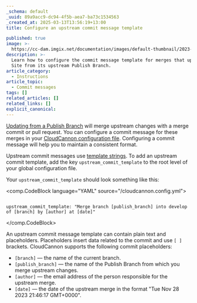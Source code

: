 ```yaml
---
_schema: default
_uuid: 89a9acc9-dc94-4f5b-aea7-ba73c1534563
_created_at: 2025-03-13T13:56:19+13:00
title: Configure an upstream commit message template

published: true
image: >-
  https://cc-dam.imgix.net/documentation/images/default-thumbnail/2023-Q4/CloudCannon-Documentation-Thumbnail.png
description: >-
  Learn how to configure the commit message template for merges that update your
  Site from its upstream Publish Branch.
article_category:
  - Instructions
article_topic:
  - Commit messages
tags: []
related_articles: []
related_links: []
explicit_canonical:
---
```

[Updating from a Publish Branch](/documentation/articles/update-from-a-publish-branch/) will merge upstream changes with a merge commit or pull request. You can configure a commit message for these merges in your [CloudCannon configuration file](/documentation/articles/create-your-cloudcannon-configuration-file/). Configuring a commit message will help you to maintain a consistent format.

Upstream commit messages use [template strings](/documentation/articles/configure-your-template-strings/). To add an upstream commit template, add the key `upstream_commit_template` to the root level of your global configuration file.

Your `upstream_commit_template` should look something like this:

<comp.CodeBlock language="YAML" source="/cloudcannon.config.yml">
``````````

upstream_commit_template: "Merge branch [publish_branch] into develop of [branch] by [author] at [date]"

``````````
</comp.CodeBlock>

An upstream commit message template can contain plain text and placeholders. Placeholders insert data related to the commit and use `[ ]` brackets. CloudCannon supports the following commit placeholders:

* `[branch]` — the name of the current branch.
* `[publish_branch]` — the name of the Publish Branch from which you merge upstream changes.
* `[author]` — the email address of the person responsible for the upstream merge.
* `[date]` — the date of the upstream merge in the format "Tue Nov 28 2023 21:46:17 GMT+0000".